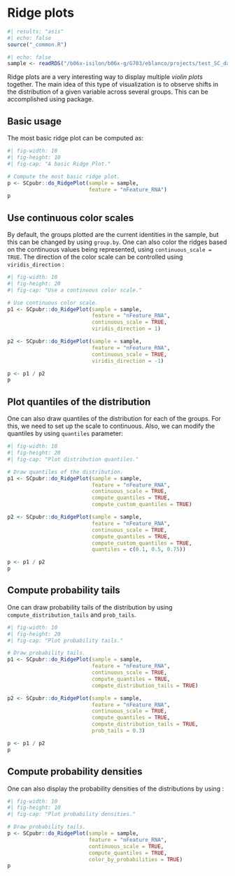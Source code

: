 # Ridge plots

```r
#| results: "asis"
#| echo: false
source("_common.R")
```

```r
#| echo: false
sample <- readRDS("/b06x-isilon/b06x-g/G703/eblanco/projects/test_SC_datasets/sc_dataset.rds")
```

Ridge plots are a very interesting way to display multiple *violin plots* together. The main idea of this type of visualization is to observe shifts in the distribution of a given variable across several groups. This can be accomplished using \link[ggridges]{https://cran.r-project.org/web/packages/ggridges/vignettes/introduction.html} package.

## Basic usage

The most basic ridge plot can be computed as:

```r
#| fig-width: 10
#| fig-height: 10
#| fig-cap: "A basic Ridge Plot."

# Compute the most basic ridge plot.
p <- SCpubr::do_RidgePlot(sample = sample,
                          feature = "nFeature_RNA")
p
```

## Use continuous color scales

By default, the groups plotted are the current identities in the sample, but this can be changed by using `group.by`. One can also color the ridges based on the continuous values being represented, using `continuous_scale = TRUE`. The direction of the color scale can be controlled using `viridis_direction` :

```r
#| fig-width: 10
#| fig-height: 20
#| fig-cap: "Use a continuous color scale."

# Use continuous color scale.
p1 <- SCpubr::do_RidgePlot(sample = sample,
                           feature = "nFeature_RNA",
                           continuous_scale = TRUE,
                           viridis_direction = 1)

p2 <- SCpubr::do_RidgePlot(sample = sample,
                           feature = "nFeature_RNA",
                           continuous_scale = TRUE,
                           viridis_direction = -1)

p <- p1 / p2
p
```

## Plot quantiles of the distribution

One can also draw quantiles of the distribution for each of the groups. For this, we need to set up the scale to continuous. Also, we can modify the quantiles by using `quantiles` parameter:

```r
#| fig-width: 10
#| fig-height: 20
#| fig-cap: "Plot distribution quantiles."

# Draw quantiles of the distribution.
p1 <- SCpubr::do_RidgePlot(sample = sample,
                           feature = "nFeature_RNA",
                           continuous_scale = TRUE,
                           compute_quantiles = TRUE,
                           compute_custom_quantiles = TRUE)

p2 <- SCpubr::do_RidgePlot(sample = sample,
                           feature = "nFeature_RNA",
                           continuous_scale = TRUE,
                           compute_quantiles = TRUE,
                           compute_custom_quantiles = TRUE,
                           quantiles = c(0.1, 0.5, 0.75))

p <- p1 / p2
p
```

## Compute probability tails

One can draw probability tails of the distribution by using `compute_distribution_tails` and `prob_tails`.

```r
#| fig-width: 10
#| fig-height: 20
#| fig-cap: "Plot probability tails."

# Draw probability tails.
p1 <- SCpubr::do_RidgePlot(sample = sample,
                           feature = "nFeature_RNA",
                           continuous_scale = TRUE,
                           compute_quantiles = TRUE,
                           compute_distribution_tails = TRUE)

p2 <- SCpubr::do_RidgePlot(sample = sample,
                           feature = "nFeature_RNA",
                           continuous_scale = TRUE,
                           compute_quantiles = TRUE,
                           compute_distribution_tails = TRUE,
                           prob_tails = 0.3)

p <- p1 / p2
p
```

## Compute probability densities

One can also display the probability densities of the distributions by using :

```r
#| fig-width: 10
#| fig-height: 10
#| fig-cap: "Plot probability densities."

# Draw probability tails.
p <- SCpubr::do_RidgePlot(sample = sample,
                          feature = "nFeature_RNA",
                          continuous_scale = TRUE,
                          compute_quantiles = TRUE,
                          color_by_probabilities = TRUE)
p
```
